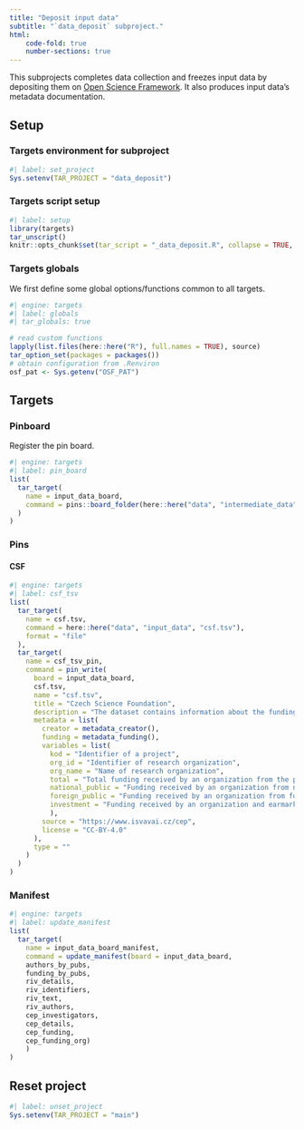 ```yaml
---
title: "Deposit input data"
subtitle: "`data_deposit` subproject."
html:
    code-fold: true
    number-sections: true
---
```


This subprojects completes data collection and freezes input data by depositing them on [Open Science Framework](https://osf.io). It also produces input data's metadata documentation.

## Setup

### Targets environment for subproject

```r
#| label: set_project
Sys.setenv(TAR_PROJECT = "data_deposit")
```

### Targets script setup

```r
#| label: setup
library(targets)
tar_unscript()
knitr::opts_chunk$set(tar_script = "_data_deposit.R", collapse = TRUE, comment = "#>")
```


### Targets globals

We first define some global options/functions common to all targets.

```r
#| engine: targets
#| label: globals
#| tar_globals: true

# read custom functions
lapply(list.files(here::here("R"), full.names = TRUE), source)
tar_option_set(packages = packages())
# obtain configuration from .Renviron
osf_pat <- Sys.getenv("OSF_PAT")
```


## Targets

### Pinboard
Register the pin board.

```r
#| engine: targets
#| label: pin_board
list(
  tar_target(
    name = input_data_board,
    command = pins::board_folder(here::here("data", "intermediate_data", "input_data_board"), versioned = TRUE)
  )
)
```

### Pins

#### CSF

```r
#| engine: targets
#| label: csf_tsv
list(
  tar_target(
    name = csf.tsv,
    command = here::here("data", "input_data", "csf.tsv"),
    format = "file"
  ),
  tar_target(
    name = csf_tsv_pin,
    command = pin_write(
      board = input_data_board,
      csf.tsv,
      name = "csf.tsv",
      title = "Czech Science Foundation",
      description = "The dataset contains information about the funding received per project and organization.",
      metadata = list(
        creator = metadata_creator(),
        funding = metadata_funding(),
        variables = list(
          kod = "Identifier of a project",
          org_id = "Identifier of research organization",
          org_name = "Name of research organization",
          total = "Total funding received by an organization from the project",
          national_public = "Funding received by an organization from national public sources",
          foreign_public = "Funding received by an organization from foreign public sources - monitored from 2020 onwards",
          investment = "Funding received by an organization and earmarked for investments - monitored from 2013 onwards"
          ),
        source = "https://www.isvavai.cz/cep",
        license = "CC-BY-4.0"
      ),
      type = ""
    )
  )
)
```

### Manifest

```r
#| engine: targets
#| label: update_manifest
list(
  tar_target(
    name = input_data_board_manifest,
    command = update_manifest(board = input_data_board,
    authors_by_pubs,
    funding_by_pubs,
    riv_details,
    riv_identifiers,
    riv_text,
    riv_authors,
    cep_investigators,
    cep_details,
    cep_funding,
    cep_funding_org)
    )
)
```

## Reset project
```r
#| label: unset_project
Sys.setenv(TAR_PROJECT = "main")
```